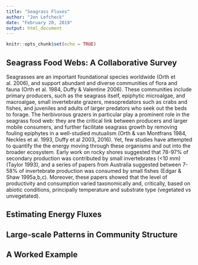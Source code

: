 ---
title: "Seagrass Fluxes"
author: "Jon Lefcheck"
date: "February 20, 2019"
output: html_document
---

```{r setup, include=FALSE}
knitr::opts_chunk$set(echo = TRUE)
```

## Seagrass Food Webs: A Collaborative Survey

Seagrasses are an important foundational species worldwide (Orth et al. 2006), and support abundant and diverse communities of flora and fauna (Orth et al. 1984, Duffy & Valentine 2006). These communities include primary producers, such as the seagrass itself, epiphytic microalgae, and macroalgae, small invertebrate grazers, mesopredators such as crabs and fishes, and juveniles and adults of larger predators who seek out the beds to forage. The herbivorous grazers in particular play a prominent role in the seagrass food web: they are the critical link between producers and larger mobile consumers, and further facilitate seagrass growth by removing fouling epiphytes in a well-studied mutualism (Orth & van Montfrans 1984, Neckles et al. 1993, Duffy et al 2003, 2016). Yet, few studies have attempted to quantify the the energy moving through these organisms and out into the broader ecosystem. Early work on rocky shores suggested that 78-97% of secondary production was contributed by small invertebrates (<10 mm) (Taylor 1993), and a series of papers from Australia suggested between 7-58% of invertebrate production was consumed by small fishes (Edgar & Shaw 1995a,b,c). Moreover, these papers showed that the level of productivity and consumption varied taxonomically and, critically, based on abiotic conditions, principally temperature and substrate type (vegetated vs unvegetated).

## Estimating Energy Fluxes


## Large-scale Patterns in Community Structure

## A Worked Example